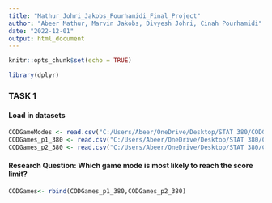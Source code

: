 ---
title: "Mathur_Johri_Jakobs_Pourhamidi_Final_Project"
author: "Abeer Mathur, Marvin Jakobs, Divyesh Johri, Cinah Pourhamidi"
date: "2022-12-01"
output: html_document
---

```{r setup, include=FALSE}
knitr::opts_chunk$set(echo = TRUE)
```


```{r}
library(dplyr)
```
### TASK 1

#### Load in datasets
```{r}
CODGameModes <- read.csv("C:/Users/Abeer/OneDrive/Desktop/STAT 380/CODGameModes.csv")
CODGames_p1_380 <- read.csv("C:/Users/Abeer/OneDrive/Desktop/STAT 380/CODGames_p1_380.csv")
CODGames_p2_380 <- read.csv("C:/Users/Abeer/OneDrive/Desktop/STAT 380/CODGames_p2_380.csv")
```

#### Research Question: Which game mode is most likely to reach the score limit? 
```{r}
CODGames<- rbind(CODGames_p1_380,CODGames_p2_380)

```